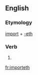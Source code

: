 ==English==

===Etymology===
[[import]] + [[-eth]]

===Verb===
{{en-verb form}}

# {{archaic third-person singular of|import}}

[[fr:importeth]]